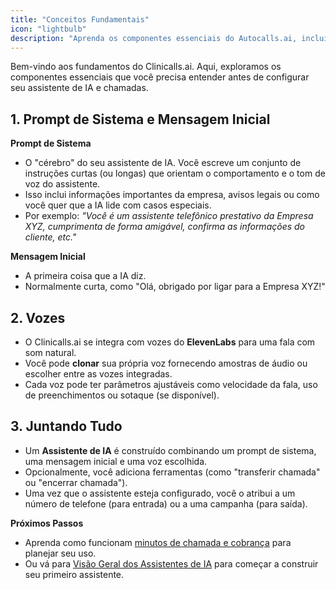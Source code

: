 ```yaml
---
title: "Conceitos Fundamentais"
icon: "lightbulb"
description: "Aprenda os componentes essenciais do Autocalls.ai, incluindo prompts de sistema, vozes e assistentes de IA"
---
```


Bem-vindo aos fundamentos do Clinicalls.ai. Aqui, exploramos os componentes essenciais que você precisa entender antes de configurar seu assistente de IA e chamadas.

## 1. Prompt de Sistema e Mensagem Inicial

**Prompt de Sistema**

- O "cérebro" do seu assistente de IA. Você escreve um conjunto de instruções curtas (ou longas) que orientam o comportamento e o tom de voz do assistente.
- Isso inclui informações importantes da empresa, avisos legais ou como você quer que a IA lide com casos especiais.
- Por exemplo: _"Você é um assistente telefônico prestativo da Empresa XYZ, cumprimenta de forma amigável, confirma as informações do cliente, etc."_

**Mensagem Inicial**

- A primeira coisa que a IA diz.
- Normalmente curta, como "Olá, obrigado por ligar para a Empresa XYZ\!"

## 2. Vozes

- O Clinicalls.ai se integra com vozes do **ElevenLabs** para uma fala com som natural.
- Você pode **clonar** sua própria voz fornecendo amostras de áudio ou escolher entre as vozes integradas.
- Cada voz pode ter parâmetros ajustáveis como velocidade da fala, uso de preenchimentos ou sotaque (se disponível).

## 3. Juntando Tudo

- Um **Assistente de IA** é construído combinando um prompt de sistema, uma mensagem inicial e uma voz escolhida.
- Opcionalmente, você adiciona ferramentas (como "transferir chamada" ou "encerrar chamada").
- Uma vez que o assistente esteja configurado, você o atribui a um número de telefone (para entrada) ou a uma campanha (para saída).

**Próximos Passos**

- Aprenda como funcionam [minutos de chamada e cobrança](/getting-started/understanding-billing) para planejar seu uso.
- Ou vá para [Visão Geral dos Assistentes de IA](/ai-assistants/what-is-an-ai-assistant) para começar a construir seu primeiro assistente.